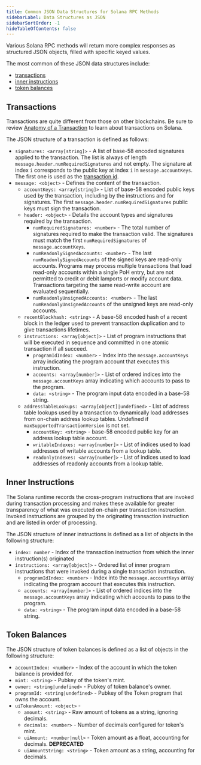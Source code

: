```yaml
---
title: Common JSON Data Structures for Solana RPC Methods
sidebarLabel: Data Structures as JSON
sidebarSortOrder: -1
hideTableOfContents: false
---
```


Various Solana RPC methods will return more complex responses as structured JSON
objects, filled with specific keyed values.

The most common of these JSON data structures include:

-   [transactions](#transactions)
-   [inner instructions](#inner-instructions)
-   [token balances](#token-balances)

## Transactions

Transactions are quite different from those on other blockchains. Be sure to
review [Anatomy of a Transaction](/docs/core/transactions.md) to learn about
transactions on Solana.

The JSON structure of a transaction is defined as follows:

-   `signatures: <array[string]>` - A list of base-58 encoded signatures applied
    to the transaction. The list is always of length
    `message.header.numRequiredSignatures` and not empty. The signature at index
    `i` corresponds to the public key at index `i` in `message.accountKeys`. The
    first one is used as the
    [transaction id](/docs/terminology.md#transaction-id).
-   `message: <object>` - Defines the content of the transaction.
    -   `accountKeys: <array[string]>` - List of base-58 encoded public keys used by
        the transaction, including by the instructions and for signatures. The first
        `message.header.numRequiredSignatures` public keys must sign the
        transaction.
    -   `header: <object>` - Details the account types and signatures required by
        the transaction.
        -   `numRequiredSignatures: <number>` - The total number of signatures
            required to make the transaction valid. The signatures must match the
            first `numRequiredSignatures` of `message.accountKeys`.
        -   `numReadonlySignedAccounts: <number>` - The last
            `numReadonlySignedAccounts` of the signed keys are read-only accounts.
            Programs may process multiple transactions that load read-only accounts
            within a single PoH entry, but are not permitted to credit or debit
            lamports or modify account data. Transactions targeting the same
            read-write account are evaluated sequentially.
        -   `numReadonlyUnsignedAccounts: <number>` - The last
            `numReadonlyUnsignedAccounts` of the unsigned keys are read-only accounts.
    -   `recentBlockhash: <string>` - A base-58 encoded hash of a recent block in
        the ledger used to prevent transaction duplication and to give transactions
        lifetimes.
    -   `instructions: <array[object]>` - List of program instructions that will be
        executed in sequence and committed in one atomic transaction if all succeed.
        -   `programIdIndex: <number>` - Index into the `message.accountKeys` array
            indicating the program account that executes this instruction.
        -   `accounts: <array[number]>` - List of ordered indices into the
            `message.accountKeys` array indicating which accounts to pass to the
            program.
        -   `data: <string>` - The program input data encoded in a base-58 string.
    -   `addressTableLookups: <array[object]|undefined>` - List of address table
        lookups used by a transaction to dynamically load addresses from on-chain
        address lookup tables. Undefined if `maxSupportedTransactionVersion` is not
        set.
        -   `accountKey: <string>` - base-58 encoded public key for an address lookup
            table account.
        -   `writableIndexes: <array[number]>` - List of indices used to load
            addresses of writable accounts from a lookup table.
        -   `readonlyIndexes: <array[number]>` - List of indices used to load
            addresses of readonly accounts from a lookup table.

## Inner Instructions

The Solana runtime records the cross-program instructions that are invoked
during transaction processing and makes these available for greater transparency
of what was executed on-chain per transaction instruction. Invoked instructions
are grouped by the originating transaction instruction and are listed in order
of processing.

The JSON structure of inner instructions is defined as a list of objects in the
following structure:

-   `index: number` - Index of the transaction instruction from which the inner
    instruction(s) originated
-   `instructions: <array[object]>` - Ordered list of inner program instructions
    that were invoked during a single transaction instruction.
    -   `programIdIndex: <number>` - Index into the `message.accountKeys` array
        indicating the program account that executes this instruction.
    -   `accounts: <array[number]>` - List of ordered indices into the
        `message.accountKeys` array indicating which accounts to pass to the
        program.
    -   `data: <string>` - The program input data encoded in a base-58 string.

## Token Balances

The JSON structure of token balances is defined as a list of objects in the
following structure:

-   `accountIndex: <number>` - Index of the account in which the token balance is
    provided for.
-   `mint: <string>` - Pubkey of the token's mint.
-   `owner: <string|undefined>` - Pubkey of token balance's owner.
-   `programId: <string|undefined>` - Pubkey of the Token program that owns the
    account.
-   `uiTokenAmount: <object>` -
    -   `amount: <string>` - Raw amount of tokens as a string, ignoring decimals.
    -   `decimals: <number>` - Number of decimals configured for token's mint.
    -   `uiAmount: <number|null>` - Token amount as a float, accounting for
        decimals. **DEPRECATED**
    -   `uiAmountString: <string>` - Token amount as a string, accounting for
        decimals.
